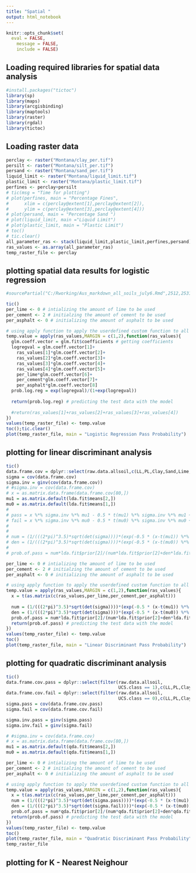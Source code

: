 ```yaml
---
title: "Spatial "
output: html_notebook
---
```


```r
knitr::opts_chunk$set(
  eval = FALSE,
	message = FALSE,
	include = FALSE)
```
## Loading required libraries for spatial data analysis
```r
#install.packages("tictoc")
library(sp)
library(maps)
library(arcgisbinding)
library(maptools)
library(raster)
library(rgdal)
library(tictoc)

```
## Loading raster data
```r

perclay <- raster("Montana/clay_per.tif")
persilt <- raster("Montana/silt_per.tif")
persand <- raster("Montana/sand_per.tif")
liquid_limit <- raster("Montana/liquid_limit.tif")
plastic_limit <- raster("Montana/plastic_limit.tif")
perfines <- perclay+persilt
# tic(msg = "Time for plotting")
# plot(perfines, main = "Percentage Fines", 
#      xlim = c(perclay@extent[1],perclay@extent[2]),
#      ylim = c(perclay@extent[3],perclay@extent[4]))
# plot(persand, main = "Percentage Sand ")
# plot(liquid_limit, main ="Liquid Limit")
# plot(plastic_limit, main = "Plastic Limit")
# toc()
# tic.clear()
all_parameter_ras <- stack(liquid_limit,plastic_limit,perfines,persand)
ras_values <- as.array(all_parameter_ras)
temp_raster_file <- perclay

```
## plotting spatial data results for logistic regression
```r
#sourcePartial("C:/Rworking/Aus_markdown_all_soils_july6.Rmd",2512,2531)

tic()
per_lime <- 0 # intializing the amount of lime to be used
per_cement <- 2 # initialzing the amount of cement to be used
per_asphalt <- 0 # initializing the amount of asphalt to be used

# using apply function to apply the userdefined custom function to all the values in the gridded data array
temp.value = apply(ras_values,MARGIN = c(1,2),function(ras_values){ 
  glm.coeff.vector = glm.fit$coefficients # getting coefficients
  logregval = glm.coeff.vector[1]+
    ras_values[1]*glm.coeff.vector[2]+
    ras_values[2]*glm.coeff.vector[3]+
    ras_values[3]*glm.coeff.vector[4]+
    ras_values[4]*glm.coeff.vector[5]+
    per_lime*glm.coeff.vector[6]+
    per_cement*glm.coeff.vector[7]+
    per_asphalt*glm.coeff.vector[8]
  prob.log.reg = exp(logregval)/(1+exp(logregval))
  
  return(prob.log.reg) # predicting the test data with the model
  
  #return(ras_values[1]+ras_values[2]+ras_values[3]+ras_values[4])
})
values(temp_raster_file) <- temp.value
toc();tic.clear()
plot(temp_raster_file, main = "Logistic Regression Pass Probability")


```
## plotting for linear discriminant analysis
```r
tic()
data.frame.cov = dplyr::select(raw.data.allsoil,c(LL,PL,Clay,Sand,Lime,Cement,Asphalt))
sigma = cov(data.frame.cov)
sigma.inv = ginv(cov(data.frame.cov))
# #sigma.inv = cov(data.frame.cov)
# x = as.matrix.data.frame(data.frame.cov[80,])
mu1 = as.matrix.default(lda.fit$means[2,])
mu0 = as.matrix.default(lda.fit$means[1,])
#   
# pass = x %*% sigma.inv %*% mu1 - 0.5 * t(mu1) %*% sigma.inv %*% mu1 + log(lda.fit$prior[2])
# fail = x %*% sigma.inv %*% mu0 - 0.5 * t(mu0) %*% sigma.inv %*% mu0 + log(lda.fit$prior[1])
# 
# 
# num = (1/(((2*pi)^3.5)*sqrt(det(sigma))))*(exp(-0.5 * (x-t(mu1)) %*% sigma.inv %*% (t(x)-mu1)))
# den = (1/(((2*pi)^3.5)*sqrt(det(sigma))))*(exp(-0.5 * (x-t(mu0)) %*% sigma.inv %*% (t(x)-mu0)))
# 
# prob.of.pass = num*lda.fit$prior[2]/(num*lda.fit$prior[2]+den*lda.fit$prior[1])

per_lime <- 0 # intializing the amount of lime to be used
per_cement <- 2 # initialzing the amount of cement to be used
per_asphalt <- 0 # initializing the amount of asphalt to be used

# using apply function to apply the userdefined custom function to all the values in the gridded data array
temp.value = apply(ras_values,MARGIN = c(1,2),function(ras_values){ 
  x = t(as.matrix(c(ras_values,per_lime,per_cement,per_asphalt)))
  
  num = (1/(((2*pi)^3.5)*sqrt(det(sigma))))*(exp(-0.5 * (x-t(mu1)) %*% sigma.inv %*% (t(x)-mu1)))
  den = (1/(((2*pi)^3.5)*sqrt(det(sigma))))*(exp(-0.5 * (x-t(mu0)) %*% sigma.inv %*% (t(x)-mu0)))
  prob.of.pass = num*lda.fit$prior[2]/(num*lda.fit$prior[2]+den*lda.fit$prior[1])
  return(prob.of.pass) # predicting the test data with the model
})
values(temp_raster_file) <- temp.value
toc()
plot(temp_raster_file, main = "Linear Discriminant Pass Probability")
```
## plotting for quadratic discriminant analysis
```r
tic()
data.frame.cov.pass = dplyr::select(filter(raw.data.allsoil, 
                                           UCS.class == 1),c(LL,PL,Clay,Sand,Lime,Cement,Asphalt))
data.frame.cov.fail = dplyr::select(filter(raw.data.allsoil, 
                                           UCS.class == 0),c(LL,PL,Clay,Sand,Lime,Cement,Asphalt))
sigma.pass = cov(data.frame.cov.pass)
sigma.fail = cov(data.frame.cov.fail)

sigma.inv.pass = ginv(sigma.pass)
sigma.inv.fail = ginv(sigma.fail)

# #sigma.inv = cov(data.frame.cov)
# x = as.matrix.data.frame(data.frame.cov[80,])
mu1 = as.matrix.default(qda.fit$means[2,])
mu0 = as.matrix.default(qda.fit$means[1,])

per_lime <- 0 # intializing the amount of lime to be used
per_cement <- 2 # initialzing the amount of cement to be used
per_asphalt <- 0 # initializing the amount of asphalt to be used

# using apply function to apply the userdefined custom function to all the values in the gridded data array
temp.value = apply(ras_values,MARGIN = c(1,2),function(ras_values){ 
  x = t(as.matrix(c(ras_values,per_lime,per_cement,per_asphalt)))
  num = (1/(((2*pi)^3.5)*sqrt(det(sigma.pass))))*(exp(-0.5 * (x-t(mu1)) %*% sigma.inv.pass %*% (t(x)-mu1)))
  den = (1/(((2*pi)^3.5)*sqrt(det(sigma.fail))))*(exp(-0.5 * (x-t(mu0)) %*% sigma.inv.fail %*% (t(x)-mu0)))
  prob.of.pass = num*qda.fit$prior[2]/(num*qda.fit$prior[2]+den*qda.fit$prior[1])
  return(prob.of.pass) # predicting the test data with the model
})
values(temp_raster_file) <- temp.value
toc()
plot(temp_raster_file, main = "Quadratic Discriminant Pass Probability")
temp_raster_file

```

## plotting for K - Nearest Neighour

```r




```



